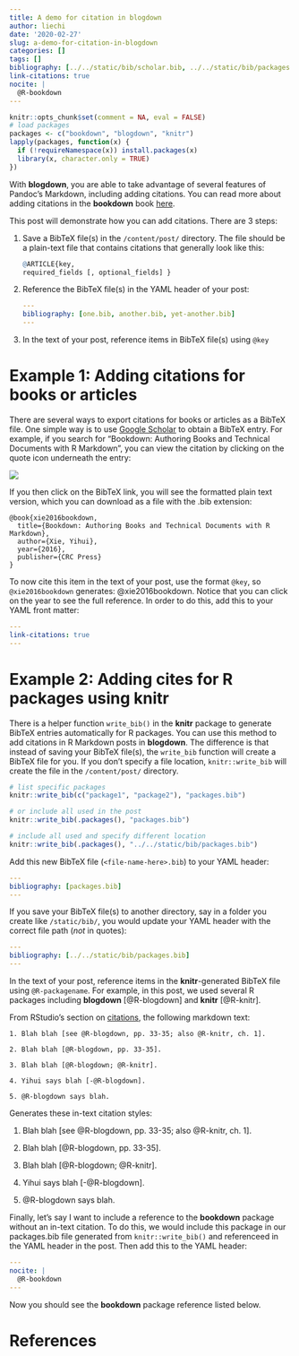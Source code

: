 ```yaml
---
title: A demo for citation in blogdown
author: liechi
date: '2020-02-27'
slug: a-demo-for-citation-in-blogdown
categories: []
tags: []
bibliography: [../../static/bib/scholar.bib, ../../static/bib/packages.bib]
link-citations: true
nocite: | 
  @R-bookdown
---
```

```r
knitr::opts_chunk$set(comment = NA, eval = FALSE)
# load packages
packages <- c("bookdown", "blogdown", "knitr")
lapply(packages, function(x) {
  if (!requireNamespace(x)) install.packages(x)
  library(x, character.only = TRUE)
})
```


With **blogdown**, you are able to take advantage of several features of Pandoc's Markdown, including adding citations. You can read more about adding citations in the **bookdown** book [here](https://bookdown.org/yihui/bookdown/citations.html). 

This post will demonstrate how you can add citations. There are 3 steps:

1. Save a BibTeX file(s) in the `/content/post/` directory. The file should be a plain-text file that contains citations that generally look like this:

    ```r
    @ARTICLE{key,
    required_fields [, optional_fields] }
    ```

2. Reference the BibTeX file(s) in the YAML header of your post: 

    ```yaml
    ---
    bibliography: [one.bib, another.bib, yet-another.bib]
    ---
    ```

3. In the text of your post, reference items in BibTeX file(s) using `@key`

# Example 1: Adding citations for books or articles

There are several ways to export citations for books or articles as a BibTeX file. One simple way is to use [Google Scholar](https://scholar.google.com) to obtain a BibTeX entry. For example, if you search for "Bookdown: Authoring Books and Technical Documents with R Markdown", you can view the citation by clicking on the quote icon underneath the entry:

![](/images/google-scholar-bibtex.png)

If you then click on the BibTeX link, you will see the formatted plain text version, which you can download as a file with the .bib extension:

```
@book{xie2016bookdown,
  title={Bookdown: Authoring Books and Technical Documents with R Markdown},
  author={Xie, Yihui},
  year={2016},
  publisher={CRC Press}
}
```

To now cite this item in the text of your post, use the format `@key`, so `@xie2016bookdown` generates: @xie2016bookdown. Notice that you can click on the year to see the full reference. In order to do this, add this to your YAML front matter:

```yaml
---
link-citations: true
---
```


# Example 2: Adding cites for R packages using **knitr**

There is a helper function `write_bib()` in the **knitr** package to generate BibTeX entries automatically for R packages. You can use this method to add citations in R Markdown posts in **blogdown**. The difference is that instead of saving your BibTeX file(s), the `write_bib` function will create a BibTeX file for you. If you don't specify a file location, `knitr::write_bib` will create the file in the `/content/post/` directory.

```r
# list specific packages
knitr::write_bib(c("package1", "package2"), "packages.bib")
```


```r
# or include all used in the post
knitr::write_bib(.packages(), "packages.bib") 
```

```r
# include all used and specify different location
knitr::write_bib(.packages(), "../../static/bib/packages.bib") 
```

Add this new BibTeX file (`<file-name-here>.bib`) to your YAML header:

```yaml
---
bibliography: [packages.bib] 
---
```

If you save your BibTeX file(s) to another directory, say in a folder you create like `/static/bib/`, you would update your YAML header with the correct file path (*not* in quotes):

```yaml
---
bibliography: [../../static/bib/packages.bib] 
---
```
    
In the text of your post, reference items in the **knitr**-generated BibTeX file using `@R-packagename`. For example, in this post, we used several R packages including **blogdown** [@R-blogdown] and **knitr** [@R-knitr]. 



From RStudio's section on [citations](http://rmarkdown.rstudio.com/authoring_bibliographies_and_citations.html#citations), the following markdown text:

    1. Blah blah [see @R-blogdown, pp. 33-35; also @R-knitr, ch. 1].

    2. Blah blah [@R-blogdown, pp. 33-35].

    3. Blah blah [@R-blogdown; @R-knitr].

    4. Yihui says blah [-@R-blogdown].

    5. @R-blogdown says blah.

Generates these in-text citation styles:

1. Blah blah [see @R-blogdown, pp. 33-35; also @R-knitr, ch. 1].

2. Blah blah [@R-blogdown, pp. 33-35].

3. Blah blah [@R-blogdown; @R-knitr].

4. Yihui says blah [-@R-blogdown].

5. @R-blogdown says blah.

Finally, let's say I want to include a reference to the **bookdown** package without an in-text citation. To do this, we would include this package in our packages.bib file generated from `knitr::write_bib()` and referenceed in the YAML header in the post. Then add this to the YAML header:

```yaml
---
nocite: | 
  @R-bookdown
---
```

Now you should see the **bookdown** package reference listed below. 

# References

